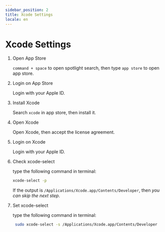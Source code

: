 ```yaml
---
sidebar_position: 2
title: Xcode Settings
locale: en
---
```


# Xcode Settings

1. Open App Store

   `command + space` to open spotlight search, then type `app store` to open app store.

2. Login on App Store

   Login with your Apple ID.

3. Install Xcode

   Search `xcode` in app store, then install it.

4. Open Xcode

   Open Xcode, then accept the license agreement.

5. Login on Xcode

   Login with your Apple ID.

6. Check xcode-select

   type the following command in terminal:

   ```bash
   xcode-select -p
   ```

   If the output is `/Applications/Xcode.app/Contents/Developer`, then _you can skip the next step_.

7. Set xcode-select

   type the following command in terminal:

   ```bash
    sudo xcode-select -s /Applications/Xcode.app/Contents/Developer
   ```
